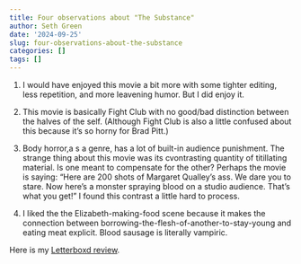 ```yaml
---
title: Four observations about "The Substance"
author: Seth Green
date: '2024-09-25'
slug: four-observations-about-the-substance
categories: []
tags: []
---
```


1.  I would have enjoyed this movie a bit more with some tighter editing, less repetition, and more leavening humor. But I did enjoy it.

2.  This movie is basically Fight Club with no good/bad distinction between the halves of the self. (Although Fight Club is also a little confused about this because it's so horny for Brad Pitt.)

3.  Body horror,a s a genre, has a lot of built-in audience punishment. The strange thing about this movie was its cvontrasting quantity of titillating material. Is one meant to compensate for the other? Perhaps the movie is saying: "Here are 200 shots of Margaret Qualley's ass. We dare you to stare. Now here's a monster spraying blood on a studio audience. That's what you get!" I found this contrast a little hard to process.

4.  I liked the the Elizabeth-making-food scene because it makes the connection between borrowing-the-flesh-of-another-to-stay-young and eating meat explicit. Blood sausage is literally vampiric.

Here is my [Letterboxd review](https://letterboxd.com/setgree/film/the-substance/).
